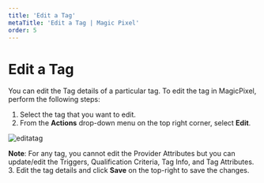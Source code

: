 ---
title: 'Edit a Tag'
metaTitle: 'Edit a Tag | Magic Pixel'
order: 5
---

# Edit a Tag
You can edit the Tag details of a particular tag.
To edit the tag in MagicPixel, perform the following steps:
1.	Select the tag that you want to edit.
2.	From the **Actions** drop-down menu on the top right corner, select **Edit**.

![editatag](/images/tagsimages/editatag.png)

**Note**: For any tag, you cannot edit the Provider Attributes but you can update/edit the Triggers, Qualification Criteria, Tag Info, and Tag Attributes.
3.	Edit the tag details and click **Save** on the top-right to save the changes.

